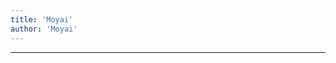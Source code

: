 ```yaml
---
title: 'Moyai'
author: 'Moyai'
---
```


---

<CharacterInfo
    name='Moyai'
    image='/assets/icons/otom/wiki media/chars/Moyai.png' 
    caption='por que você não vai jogar baseball?'
    icon='/assets/icons/otom/wiki media/icons/Moyai.png'
    nickname='N/A'
    pronouns='ele/dele'
    species='Moai'
    voice='Diamondy'
    hobbies='N/A'
/>
